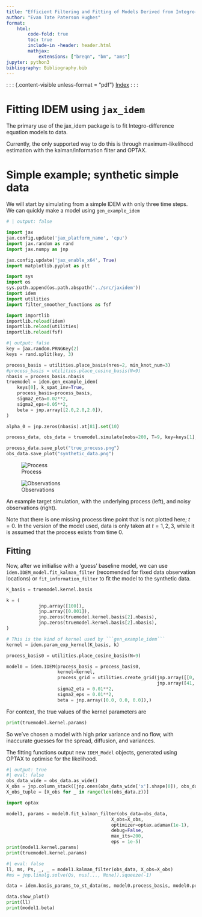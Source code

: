 ```yaml
---
title: "Efficient Filtering and Fitting of Models Derived from Integro-Difference Equations"
author: "Evan Tate Paterson Hughes"
format:
    html:
        code-fold: true
        toc: true
        include-in -header: header.html
        mathjax:
            extensions: ["breqn", "bm", "ams"]
jupyter: python3
bibliography: Bibliography.bib
---
```


: : : {.content-visible unless-format = "pdf"}
[Index](../index.html)
: : :

# Fitting IDEM using ```jax_idem```

The primary use of the jax_idem package is to fit Integro-difference equation models to data.

Currently, the only supported way to do this is through maximum-likelihood estimation with the kalman/information filter and OPTAX.

# Simple example; synthetic simple data

We will start by simulating from a simple IDEM with only three time steps. We can quickly make a model using ```gen_example_idem```

```python
# | output: false

import jax
jax.config.update('jax_platform_name', 'cpu')
import jax.random as rand
import jax.numpy as jnp

jax.config.update('jax_enable_x64', True)
import matplotlib.pyplot as plt

import sys
import os
sys.path.append(os.path.abspath('../src/jaxidem'))
import idem
import utilities
import filter_smoother_functions as fsf

import importlib
importlib.reload(idem)
importlib.reload(utilities)
importlib.reload(fsf)

```


```python
#| output: false
key = jax.random.PRNGKey(2)
keys = rand.split(key, 3)

process_basis = utilities.place_basis(nres=2, min_knot_num=3)
#process_basis = utilities.place_cosine_basis(N=9)
nbasis = process_basis.nbasis
truemodel = idem.gen_example_idem(
    keys[0], k_spat_inv=True,
    process_basis=process_basis,
    sigma2_eta=0.02**2,
    sigma2_eps=0.05**2,
    beta = jnp.array([2.0,2.0,2.0]),
)

alpha_0 = jnp.zeros(nbasis).at[81].set(10)

process_data, obs_data = truemodel.simulate(nobs=200, T=9, key=keys[1], alpha_0 = alpha_0)

process_data.save_plot("true_process.png")
obs_data.save_plot("synthetic_data.png")
```

::: {#fig-example layout-row=2}

![Process](true_process.png)

![Observations](synthetic_data.png)

An example target simulation, with the underlying process (left), and noisy observations (right).
:::


Note that there is one missing process time point that is not plotted here; $t=0$. 
In the version of the model used, data is only taken at $t=1,2,3$, while it is assumed that the process exists from time 0.

## Fitting

Now, after we initialise with a 'guess' baseline model, we can use ```idem.IDEM_model.fit_kalman_filter``` (recomended for fixed data observation locations) or ```fit_information_filter``` to fit the model to the synthetic data.

```python
K_basis = truemodel.kernel.basis

k = (
            jnp.array([100]),
            jnp.array([0.001]),
            jnp.zeros(truemodel.kernel.basis[2].nbasis),
            jnp.zeros(truemodel.kernel.basis[2].nbasis),
)

# This is the kind of kernel used by ```gen_example_idem```
kernel = idem.param_exp_kernel(K_basis, k)

process_basis0 = utilities.place_cosine_basis(N=9)

model0 = idem.IDEM(process_basis = process_basis0,
                   kernel=kernel,
                   process_grid = utilities.create_grid(jnp.array([[0, 1], [0, 1]]),
                                                        jnp.array([41, 41])),
                   sigma2_eta = 0.01**2,
                   sigma2_eps = 0.01**2,
                   beta = jnp.array([0.0, 0.0, 0.0]),)
```

For context, the true values of the kernel parameters are

```python
print(truemodel.kernel.params)
```

So we've chosen a model with high prior variance and no flow, with inaccurate guesses for the spread, diffusion, and variances.

The fitting functions output new ```IDEM_Model``` objects, generated using OPTAX to optimise for the likelihood.

```python
#| output: true
#| eval: false
obs_data_wide = obs_data.as_wide()
X_obs = jnp.column_stack([jnp.ones(obs_data_wide['x'].shape[0]), obs_data_wide['x'], obs_data_wide['y']])
X_obs_tuple = [X_obs for _ in range(len(obs_data.z))]

import optax 

model1, params = model0.fit_kalman_filter(obs_data=obs_data,
                                       X_obs=X_obs, 
                                       optimizer=optax.adamax(1e-1),
                                       debug=False,
                                       max_its=200,
                                       eps = 1e-5)
print(model1.kernel.params)
print(truemodel.kernel.params)
```

```python
#| eval: false
ll, ms, Ps, _, _ = model1.kalman_filter(obs_data, X_obs=X_obs)
#ms = jnp.linalg.solve(Qs, nus[..., None]).squeeze(-1)

data = idem.basis_params_to_st_data(ms, model0.process_basis, model0.process_grid)

data.show_plot()
print(ll)
print(model1.beta)
```

